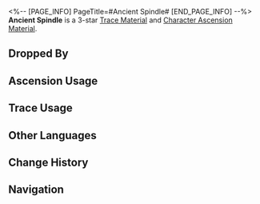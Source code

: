 <%-- [PAGE_INFO]
PageTitle=#Ancient Spindle#
[END_PAGE_INFO] --%>
{{Item Infobox
|id          = 112012
|image       = Item Ancient Spindle.png
|type        = Trace Material
|type2       = Character Ascension Material
|invCategory = Upgrade Materials
|rarity      = 3
|effect      = Mechanical spindle left behind from the Old World. Normal material used for enhancement.
|description = Once taken apart, the precision components can never be put back together. Even the maintenance veterans in Belobog's Technology Division would think twice before touching it.
|source1     = [[Automatons at Equilibrium Level 2 or higher]]
|source2     = [[Omni-Synthesizer]] &mdash; Material Synthesis
|source3     = [[Simulated Universe]] enemies
|source4     = [[Omni-Synthesizer]] &mdash; Material Exchange
}}
{{Description|''"You idiot, the Bluecoats will only give you a few canned goods for this. Take it to Boss Svarog and you won't need to worry about food and clothing for a while."''}}
'''Ancient Spindle''' is a 3-star [[Trace Material]] and [[Character Ascension Material]].

==Dropped By==
{{Dropped By}}

==Ascension Usage==
{{Ascension Usage}}

==Trace Usage==
{{Trace Usage}}

==Other Languages==
{{Other Languages
|en   = Ancient Spindle
|zhs  = 古代转轴
|zht  = 古代轉軸
|ja   = 古代シャフト
|ko   = 고대 전동축
|es   = Eje antiguo
|fr   = Ancien essieu
|ru   = Древний вал передачи
|th   = Ancient Spindle
|vi   = Trục Xoay Cổ Xưa
|de   = Uralte Spindel
|id   = Ancient Spindle
|pt   = Eixo Antigo
}}

==Change History==
{{Change History|1.0}}

==Navigation==
{{Upgrade Material Navbox}}